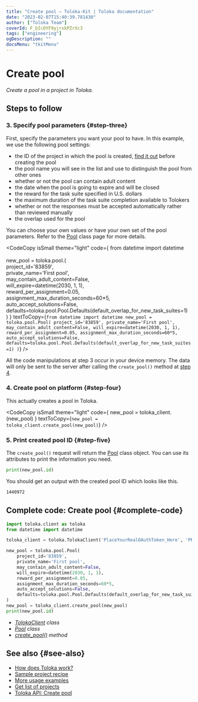```yaml
---
title: "Create pool — Toloka-Kit | Toloka documentation"
date: "2023-02-07T15:40:39.781430"
author: ["Toloka Team"]
coverId: F_bIcOYF9yjrxkPZrXc3
tags: ["engineering"]
ogDescription: ""
docsMenu: "tkitMenu"
---
```



# Create pool

_Create a pool in a project in Toloka._

## Steps to follow

<Import/>

<Instantiate/>

### 3. Specify pool parameters {#step-three}

First, specify the parameters you want your pool to have. In this example, we use the following pool settings:

- the ID of the project in which the pool is created, [find it out](/docs/toloka-kit/recipes/get-projects) before creating the pool
- the pool name you will see in the list and use to distinguish the pool from other ones
- whether or not the pool can contain adult content
- the date when the pool is going to expire and will be closed
- the reward for the task suite specified in U.S. dollars
- the maximum duration of the task suite completion available to Tolokers
- whether or not the responses must be accepted automatically rather than reviewed manually
- the overlap used for the pool

You can choose your own values or have your own set of the pool parameters. Refer to the [Pool](/docs/toloka-kit/reference/toloka.client.pool.Pool) class page for more details.

<CodeCopy
  isSmall
  theme="light"
  code={
    <HighlightChildren language="python">
      from datetime import datetime
      <br/><br/>new_pool = toloka.pool.<Term term="Pool"><Pool/></Term>(
      <br/>    project_id='83859',
      <br/>    private_name='First pool',
      <br/>    may_contain_adult_content=False,
      <br/>    will_expire=datetime(2030, 1, 1),
      <br/>    reward_per_assignment=0.05,
      <br/>    assignment_max_duration_seconds=60*5,
      <br/>    auto_accept_solutions=False,
      <br/>    defaults=toloka.pool.Pool.Defaults(default_overlap_for_new_task_suites=1)
      <br/>)
    </HighlightChildren>
  }
  textToCopy={`from datetime import datetime
new_pool = toloka.pool.Pool(
    project_id='83859',
    private_name='First pool',
    may_contain_adult_content=False,
    will_expire=datetime(2030, 1, 1),
    reward_per_assignment=0.05,
    assignment_max_duration_seconds=60*5,
    auto_accept_solutions=False,
    defaults=toloka.pool.Pool.Defaults(default_overlap_for_new_task_suites=1)
)`}
/>

<Note mode="restriction" title="Important">

All the code manipulations at step 3 occur in your device memory. The data will only be sent to the server after calling the `create_pool()` method at [step 4](#step-four).

</Note>

### 4. Create pool on platform {#step-four}

This actually creates a pool in Toloka.

<CodeCopy
  isSmall
  theme="light"
  code={
    <HighlightChildren language="python">
      new_pool = toloka_client.<Term term="create_pool"><CreatePool/></Term>(new_pool)
    </HighlightChildren>
  }
  textToCopy={`new_pool = toloka_client.create_pool(new_pool)`}
/>

### 5. Print created pool ID {#step-five}

The `create_pool()` request will return the [Pool](/docs/toloka-kit/reference/toloka.client.pool.Pool) class object. You can use its attributes to print the information you need.

```python
print(new_pool.id)
```

You should get an output with the created pool ID which looks like this.

```bash
1440972
```

## Complete code: Create pool {#complete-code}

```python
import toloka.client as toloka
from datetime import datetime

toloka_client = toloka.TolokaClient('PlaceYourRealOAuthToken_Here', 'PRODUCTION')

new_pool = toloka.pool.Pool(
    project_id='83859',
    private_name='First pool',
    may_contain_adult_content=False,
    will_expire=datetime(2030, 1, 1),
    reward_per_assignment=0.05,
    assignment_max_duration_seconds=60*5,
    auto_accept_solutions=False,
    defaults=toloka.pool.Pool.Defaults(default_overlap_for_new_task_suites=1)
)
new_pool = toloka_client.create_pool(new_pool)
print(new_pool.id)
```

<Note mode="tip" title="List of classes and methods used in this recipe">

- _[TolokaClient](/docs/toloka-kit/reference/toloka.client.TolokaClient) class_
- _[Pool](/docs/toloka-kit/reference/toloka.client.pool.Pool) class_
- _[create_pool()](/docs/toloka-kit/reference/toloka.client.TolokaClient.create_pool) method_

</Note>

## See also {#see-also}

- [How does Toloka work?](/docs/guide/overview)
- [Sample project recipe](/docs/toloka-kit/recipes/learn-basics)
- [More usage examples](/docs/toloka-kit/recipes/use-cases)
- [Get list of projects](/docs/toloka-kit/recipes/get-projects)
- [Toloka API: Create pool](https://toloka.ai/docs/api/api-reference/#post-/pools)
